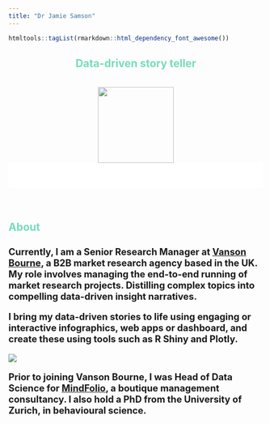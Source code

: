 ---
title: "Dr Jamie Samson"
---

```{r setup, include=FALSE}
htmltools::tagList(rmarkdown::html_dependency_font_awesome())
```

<style>

h1{
  font-size: 5em !important;
  color: #3B6E5C;
}

h2{
 color: #76dcb9; 
}

h4{
  font-size: 1.3em !important;
}

.navbar-default {
    background-color: #76dcb9;
    border-color: #76dcb9;
}

.fade-in-section {
  opacity: 0;
  transform: translateY(20vh);
  visibility: hidden;
  transition: opacity 0.6s ease-out, transform 1.2s ease-out;
  will-change: opacity, visibility;
}
.fade-in-section.is-visible {
  opacity: 1;
  transform: none;
  visibility: visible;
}


.hideme
{
    opacity:0;
}


.top {
  margin: 0;
  position: relative;
  width: 100%;
  background-color: #ffffff;
  height: 50px;
  opacity: 1;
  text-align: center;
  font-size: 80px;
  font-weight: 100;
  color: #000000;
}

.title {
 text-align: center;
}
</style>

<script>

$(function(){//$(document).ready shorthand
  $('.monster').fadeIn('slow');
});
$(document).ready(function() {
    /* Every time the window is scrolled ... */
    $(window).scroll( function(){
        /* Check the location of each desired element */
        $('.hideme').each( function(i){
            var bottom_of_object = $(this).position().top + $(this).outerHeight();
            var bottom_of_window = $(window).scrollTop() + $(window).height();
            /* If the object is completely visible in the window, fade it it */
            if( bottom_of_window > bottom_of_object ){
                $(this).animate({'opacity':'1'},100);
            }
        }); 
    });
    
});


$(window).scroll(function(){
    $(".top").css("opacity", 1 - $(window).scrollTop() / 700);
  });

</script>

<center>
<h2>Data-driven story teller</h2>
</center>
<br>
<center><img src="images/jsamson2.jpg" width="150px"></center>

<div class="top">
<center><span style="font-size: 48px;"><i class="fa fa-angle-double-down"></i></span></center>
</div>
<br>
<br>
<h2>About</h2>
<h4>Currently, I am a Senior Research Manager at <a href="https://www.vansonbourne.com/" target="_blank">Vanson Bourne</a>, a B2B market research agency based in the UK. My role involves managing the end-to-end running of market research projects. Distilling complex topics into compelling data-driven insight narratives.

I bring my data-driven stories to life using engaging or interactive infographics, web apps or dashboard, and create these using tools such as R Shiny and Plotly.<br>

<img src="images/portfolio.png"></img>

Prior to joining Vanson Bourne, I was Head of Data Science for <a href="https://www.mindfolio.com/" target="_blank">MindFolio</a>, a boutique management consultancy. I also hold a PhD from the University of Zurich, in behavioural science.</h4>

<br>
<br>
<div class="hideme">
<h2>Industry skills</h2>
<h4>
behavioural research <br>
concept development | visioning<br>
consumer/market research | brand research | research for content<br>
end-to-end project management<br>
line management
</h4>
</div>
<br>
<br>
<div class="hideme">
<h2>Technical skills</h2>

<h3>Research techniques</h3>
<h4>
survey design/programming<br>
quant & qual<br>
maxdiff | conjoint
</h4>
</div>

<div class="hideme">
<h3>Analytical techniques</h3>
<h4>
base statistical techniques | clustering/segmentation | ML<br>
sentiment analysis | NLP | topic modelling
</h4>
</div>

<div class="hideme">
<h3>R</h3>
<h4>
shiny | markdown<br>
ggplot2 | plotly | leaflet<br>
tidyverse<br>
API's | webscraping
<h4>
</div>

<div class="hideme">
<h3>Other skills</h3>
<h4>
html | css | javascript<br>
Git | GitHub<br>
Netlify | MongoDB
</h4>
</div>

<div class="hideme">
<br>
<br>
<h2>Projects</h2>
<h4>From creating a unique bespoke survey platform to a tool to analyse community health, I have worked on a range of development-led data projects, bringing a unique perspective on how data is presented/used</h4>
</div>
<div class="hideme">
<br>
<center>
<table>
 <tr>
 <td style="padding-right: 10px;">
 <img src="images/survey.gif" style="height: 200px;">
 </td>
  <td>
 <img src="images/community_audit.png" style="height: 200px;">
 </td>
 </tr>
 </table>
</center>
<br>
<h4>
You can find an example of one of my creations <a href="https://mindfolio.shinyapps.io/Community-Audit/" target="blank_">here</a> (works best on desktop) - a big data app which uses over 20 variables across London wards to get an understanding of community health. You can read more about the tool in this article for TechUK <a href="https://www.techuk.org/resource/the-power-of-big-data-in-understanding-shaping-community-development2.html" target="blank_">here</a>.
<br>
<br>
Using my background in behavioural science, I have also helped innovate and develop MindFolio's Place Attachment insights system. This tool combines allows us to measure people's emotional connections to a place and where improvements are needed to help create more wholesome communities. You can find more details <a href="https://mindfolio.com/place-attachment-insight-system-to-create-lasting-communities/" target="blank_">here</a>.</h4>
</br>
</div>
<br>
<div class="hideme">
<h2>Open source projects</h2>
<h4>
<a href="https://github.com/JamieSamson">Click here</a> to visit my GitHub profile for some open source R projects I have written</h4>
</div>
